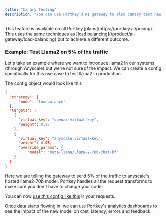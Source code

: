 ```yaml
---
title: "Canary Testing"
description: "You can use Portkey's AI gateway to also canary test new models or prompts in different environments. "
---
```

<Info>
This feature is available on all Portkey [plans](https://portkey.ai/pricing).
</Info>
This uses the same techniques as [load balancing](/product/ai-gateway/load-balancing) but to achieve a different outcome.

### Example: Test Llama2 on 5% of the traffic

Let's take an example where we want to introduce llama2 in our systems (through Anyscale) but we're not sure of the impact. We can create a config specifically for this use case to test llama2 in production.

The config object would look like this


```JSON
{
  "strategy": {
      "mode": "loadbalance"
  },
  "targets": [
    {
      "virtual_key": "openai-virtual-key",
      "weight": 0.95
    },
    {
      "virtual_key": "anyscale-virtual-key",
      "weight": 0.05,
      "override_params": {
          "model": "meta-llama/Llama-2-70b-chat-hf"
    }
  ]
}
```

Here we are telling the gateway to send 5% of the traffic to anyscale's hosted llama2-70b model. Portkey handles all the request transforms to make sure you don't have to change your code.

You can now [use this config like this](/product/ai-gateway/configs#using-configs) in your requests.

Once data starts flowing in, we can use Portkey's [analytics dashboards](/product/observability/analytics) to see the impact of the new model on cost, latency, errors and feedback.
